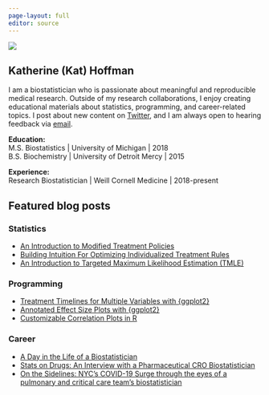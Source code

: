 ```yaml
---
page-layout: full
editor: source
---
```


::: grid
::: {.g-col-12 .g-col-md-4}
![](img/profile-modified-wide.png)
:::

::: {.g-col-12 .g-col-md-8}
# Katherine (Kat) Hoffman

I am a biostatistician who is passionate about meaningful and reproducible medical research. Outside of my research collaborations, I enjoy creating educational materials about statistics, programming, and career-related topics. I post about new content on [Twitter](https://twitter.com/kat_hoffman_), and I am always open to hearing feedback via <a href = "mailto: kathoffman.stats@gmail.com">email</a>.

**Education:**<br> M.S. Biostatistics \| University of Michigan \| 2018<br> B.S. Biochemistry \| University of Detroit Mercy \| 2015

**Experience:**<br>Research Biostatistician \| Weill Cornell Medicine \| 2018-present

:::
:::

## Featured blog posts

::: grid
::: {.g-col-12 .g-col-md-4}
### Statistics

-   [An Introduction to Modified Treatment Policies](/blog/lmtp/lmtp.html)
-   [Building Intuition For Optimizing Individualized Treatment Rules](/blog/otr)
-   [An Introduction to Targeted Maximum Likelihood Estimation (TMLE)](/blog/tmle/tutorial.html)
:::

::: {.g-col-12 .g-col-md-4}
### Programming

-   [Treatment Timelines for Multiple Variables with {ggplot2}](/blog/trt-timelines/multiple-vars.html)
-   [Annotated Effect Size Plots with {ggplot2}](/blog/forest-plots/)
-   [Customizable Correlation Plots in R](/blog/corr-plots)
:::

::: {.g-col-12 .g-col-md-4}
### Career

-   [A Day in the Life of a Biostatistician](/blog/ditl)
-   [Stats on Drugs: An Interview with a Pharmaceutical CRO Biostatistician](/blog/ditl/ditl-followup.html)
-   [On the Sidelines: NYC's COVID-19 Surge through the eyes of a pulmonary and critical care team's biostatistician](/blog/covid)
:::
:::
